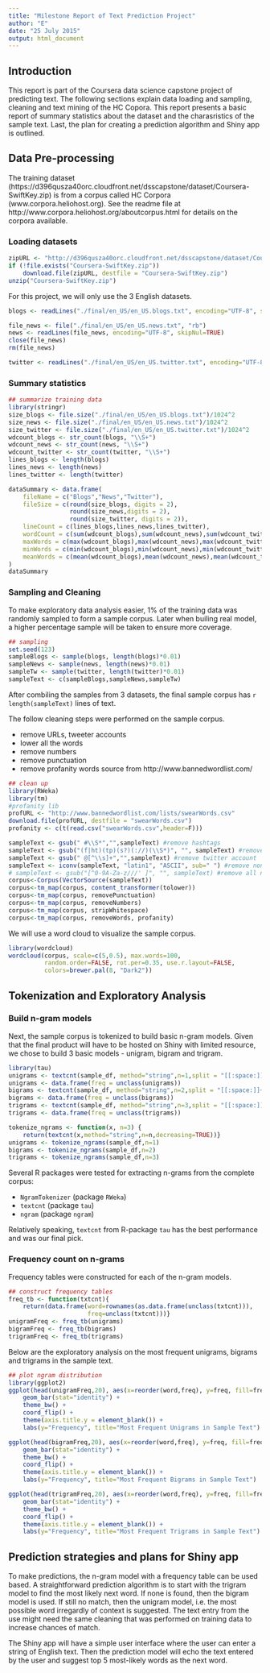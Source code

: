 ```yaml
---
title: "Milestone Report of Text Prediction Project"
author: "E"
date: "25 July 2015"
output: html_document
---
```


## Introduction

This report is part of the Coursera data science capstone project of predicting text. The following sections explain data loading and sampling, cleaning and text mining of the HC Copora.  This report presents a basic report of summary statistics about the dataset and the charasristics of the sample text. Last, the plan for creating a prediction algorithm and Shiny app is outlined.

## Data Pre-processing

The training dataset (https://d396qusza40orc.cloudfront.net/dsscapstone/dataset/Coursera-SwiftKey.zip) is from a corpus called HC Corpora (www.corpora.heliohost.org). See the readme file at http://www.corpora.heliohost.org/aboutcorpus.html for details on the corpora available.

### Loading datasets

```r
zipURL <- "http://d396qusza40orc.cloudfront.net/dsscapstone/dataset/Coursera-SwiftKey.zip"
if (!file.exists("Coursera-SwiftKey.zip")) 
    download.file(zipURL, destfile = "Coursera-SwiftKey.zip")
unzip("Coursera-SwiftKey.zip")
```

For this project, we will only use the 3 English datasets.

```r
blogs <- readLines("./final/en_US/en_US.blogs.txt", encoding="UTF-8", skipNul=TRUE)

file_news <- file("./final/en_US/en_US.news.txt", "rb")
news <- readLines(file_news, encoding="UTF-8", skipNul=TRUE)
close(file_news)
rm(file_news)

twitter <- readLines("./final/en_US/en_US.twitter.txt", encoding="UTF-8", skipNul=TRUE)
```

### Summary statistics

```r
## summarize training data
library(stringr)
size_blogs <- file.size("./final/en_US/en_US.blogs.txt")/1024^2
size_news <- file.size("./final/en_US/en_US.news.txt")/1024^2
size_twitter <- file.size("./final/en_US/en_US.twitter.txt")/1024^2
wdcount_blogs <- str_count(blogs, "\\S+")
wdcount_news <- str_count(news, "\\S+")
wdcount_twitter <- str_count(twitter, "\\S+")
lines_blogs <- length(blogs)
lines_news <- length(news)
lines_twitter <- length(twitter)

dataSummary <- data.frame(
    fileName = c("Blogs","News","Twitter"),
    fileSize = c(round(size_blogs, digits = 2), 
                 round(size_news,digits = 2), 
                 round(size_twitter, digits = 2)),
    lineCount = c(lines_blogs,lines_news,lines_twitter),
    wordCount = c(sum(wdcount_blogs),sum(wdcount_news),sum(wdcount_twitter)),
    maxWords = c(max(wdcount_blogs),max(wdcount_news),max(wdcount_twitter)),
    minWords = c(min(wdcount_blogs),min(wdcount_news),min(wdcount_twitter)),
    meanWords = c(mean(wdcount_blogs),mean(wdcount_news),mean(wdcount_twitter))
)
dataSummary
```

### Sampling and Cleaning

To make exploratory data analysis easier, 1% of the training data was randomly sampled to form a sample corpus. Later when builing real model, a higher percentage sample will be taken to ensure more coverage.

```r
## sampling
set.seed(123)
sampleBlogs <- sample(blogs, length(blogs)*0.01)
sampleNews <- sample(news, length(news)*0.01)
sampleTw <- sample(twitter, length(twitter)*0.01)
sampleText <- c(sampleBlogs,sampleNews,sampleTw)
```

After combiling the samples from 3 datasets, the final sample corpus has `r length(sampleText)` lines of text.

The follow cleaning steps were performed on the sample corpus.

- remove URLs, tweeter accounts
- lower all the words
- remove numbers
- remove punctuation
- remove profanity words source from http://www.bannedwordlist.com/

```r
## clean up
library(RWeka)
library(tm)
#profanity lib
profURL <- "http://www.bannedwordlist.com/lists/swearWords.csv"
download.file(profURL, destfile = "swearWords.csv")
profanity <- c(t(read.csv("swearWords.csv",header=F)))

sampleText <- gsub(" #\\S*","",sampleText) #remove hashtags 
sampleText <- gsub("(f|ht)(tp)(s?)(://)(\\S*)", "", sampleText) #remove URLs (http, https, ftp)
sampleText <- gsub(" @[^\\s]+","",sampleText) #remove twitter account 
sampleText <- iconv(sampleText, "latin1", "ASCII", sub=" ") #remove non-printable
# sampleText <- gsub("[^0-9A-Za-z///' ]", "", sampleText) #remove all non english / non numeric 
corpus<-Corpus(VectorSource(sampleText))
corpus<-tm_map(corpus, content_transformer(tolower))
corpus<-tm_map(corpus, removePunctuation)
corpus<-tm_map(corpus, removeNumbers)
corpus<-tm_map(corpus, stripWhitespace)
corpus<-tm_map(corpus, removeWords, profanity)
```

We will use a word cloud to visualize the sample corpus.
```r
library(wordcloud)
wordcloud(corpus, scale=c(5,0.5), max.words=100, 
          random.order=FALSE, rot.per=0.35, use.r.layout=FALSE, 
          colors=brewer.pal(8, "Dark2"))
```

## Tokenization and Exploratory Analysis

### Build n-gram models

Next, the sample corpus is tokenized to build basic n-gram models. Given that the final product will have to be hosted on Shiny with limited resource, we chose to build 3 basic models - unigram, bigram and trigram. 

```r
library(tau)
unigrams <- textcnt(sample_df, method="string",n=1,split = "[[:space:]]+", decreasing=TRUE)
unigrams <- data.frame(freq = unclass(unigrams))
bigrams <- textcnt(sample_df, method="string",n=2,split = "[[:space:]]+", decreasing=TRUE)
bigrams <- data.frame(freq = unclass(bigrams))
trigrams <- textcnt(sample_df, method="string",n=3,split = "[[:space:]]+", decreasing=TRUE)
trigrams <- data.frame(freq = unclass(trigrams))

tokenize_ngrams <- function(x, n=3) {
    return(textcnt(x,method="string",n=n,decreasing=TRUE))}
unigrams <- tokenize_ngrams(sample_df,n=1)
bigrams <- tokenize_ngrams(sample_df,n=2)
trigrams <- tokenize_ngrams(sample_df,n=3)
```

Several R packages were tested for extracting n-grams from the complete corpus:

- `NgramTokenizer` (package `RWeka`) 
- `textcnt` (package `tau`) 
- `ngram` (package `ngram`)

Relatively speaking, `textcnt` from R-package `tau` has the best performance and was our final pick.

### Frequency count on n-grams

Frequency tables were constructed for each of the n-gram models. 

```r
## construct frequency tables
freq_tb <- function(txtcnt){
    return(data.frame(word=rownames(as.data.frame(unclass(txtcnt))),
                      freq=unclass(txtcnt)))}
unigramFreq <- freq_tb(unigrams)
bigramFreq <- freq_tb(bigrams)
trigramFreq <- freq_tb(trigrams)
```

Below are the exploratory analysis on the most frequent unigrams, bigrams and trigrams in the sample text.

```r
## plot ngram distribution
library(ggplot2)
ggplot(head(unigramFreq,20), aes(x=reorder(word,freq), y=freq, fill=freq)) +
    geom_bar(stat="identity") +
    theme_bw() +
    coord_flip() +
    theme(axis.title.y = element_blank()) +
    labs(y="Frequency", title="Most Frequent Unigrams in Sample Text")

ggplot(head(bigramFreq,20), aes(x=reorder(word,freq), y=freq, fill=freq)) +
    geom_bar(stat="identity") +
    theme_bw() +
    coord_flip() +
    theme(axis.title.y = element_blank()) +
    labs(y="Frequency", title="Most Frequent Bigrams in Sample Text")

ggplot(head(trigramFreq,20), aes(x=reorder(word,freq), y=freq, fill=freq)) +
    geom_bar(stat="identity") +
    theme_bw() +
    coord_flip() +
    theme(axis.title.y = element_blank()) +
    labs(y="Frequency", title="Most Frequent Trigrams in Sample Text")
```

## Prediction strategies and plans for Shiny app

To make predictions, the n-gram model with a frequency table can be used based. A straightforward prediction algorithm is to start with the trigram model to find the most likely next word. If none is found, then the bigram model is used. If still no match, then the unigram model, i.e. the most possible word irregardly of context is suggested. The text entry from the use might need the same cleaning that was performed on training data to increase chances of match.

The Shiny app will have a simple user interface where the user can enter a string of English text. Then the prediction model will echo the text entered by the user and suggest top 5 most-likely words as the next word.